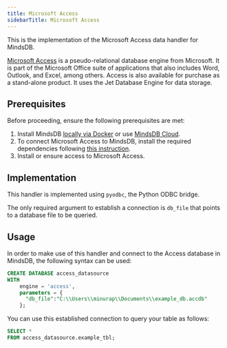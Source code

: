```yaml
---
title: Microsoft Access
sidebarTitle: Microsoft Access
---
```


This is the implementation of the Microsoft Access data handler for MindsDB.

[Microsoft Access](https://www.microsoft.com/en-us/microsoft-365/access) is a pseudo-relational database engine from Microsoft. It is part of the Microsoft Office suite of applications that also includes Word, Outlook, and Excel, among others. Access is also available for purchase as a stand-alone product. It uses the Jet Database Engine for data storage.

## Prerequisites

Before proceeding, ensure the following prerequisites are met:

1. Install MindsDB [locally via Docker](https://docs.mindsdb.com/setup/self-hosted/docker) or use [MindsDB Cloud](https://cloud.mindsdb.com/).
2. To connect Microsoft Access to MindsDB, install the required dependencies following [this instruction](/setup/self-hosted/docker#install-dependencies).
3. Install or ensure access to Microsoft Access.

## Implementation

This handler is implemented using `pyodbc`, the Python ODBC bridge.

The only required argument to establish a connection is `db_file` that points to a database file to be queried.

## Usage

In order to make use of this handler and connect to the Access database in MindsDB, the following syntax can be used:

```sql
CREATE DATABASE access_datasource
WITH
    engine = 'access',
    parameters = {
      "db_file":"C:\\Users\\minurap\\Documents\\example_db.accdb"
    };
```

You can use this established connection to query your table as follows:

```sql
SELECT *
FROM access_datasource.example_tbl;
```
